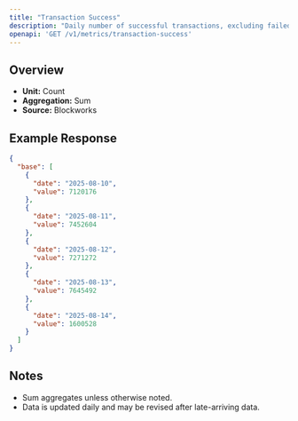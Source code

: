 ```yaml
---
title: "Transaction Success"
description: "Daily number of successful transactions, excluding failed transactions."
openapi: 'GET /v1/metrics/transaction-success'
---
```


## Overview

- **Unit:** Count
- **Aggregation:** Sum
- **Source:** Blockworks

## Example Response

```json
{
  "base": [
    {
      "date": "2025-08-10",
      "value": 7120176
    },
    {
      "date": "2025-08-11",
      "value": 7452604
    },
    {
      "date": "2025-08-12",
      "value": 7271272
    },
    {
      "date": "2025-08-13",
      "value": 7645492
    },
    {
      "date": "2025-08-14",
      "value": 1600528
    }
  ]
}
```

## Notes
- Sum aggregates unless otherwise noted.
- Data is updated daily and may be revised after late-arriving data.
